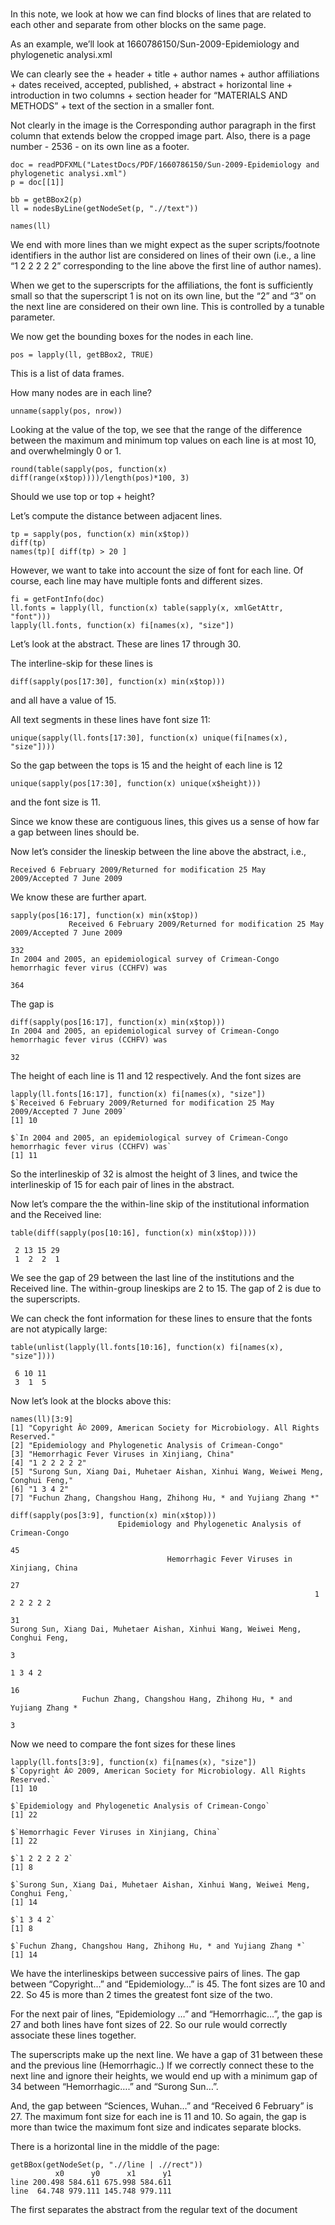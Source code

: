 
#

In this note, we look at how we can find blocks
of lines that are related to each other and separate from
other blocks on the same page.

As an example, we'll look at
1660786150/Sun-2009-Epidemiology and phylogenetic analysi.xml

We can clearly see the
+ header
+ title
+ author names
+ author affiliations
+ dates received, accepted, published,
+ abstract
+ horizontal line
+ introduction in two columns
+ section header for "MATERIALS AND METHODS"
+ text of the section in a smaller font.

Not clearly in the image is the Corresponding author paragraph in the first column
that extends below the cropped image part.
Also, there is a page number - 2536 - on its own line as a footer.

```
doc = readPDFXML("LatestDocs/PDF/1660786150/Sun-2009-Epidemiology and phylogenetic analysi.xml")
p = doc[[1]]
```

```
bb = getBBox2(p)
ll = nodesByLine(getNodeSet(p, ".//text"))
```

```
names(ll)
```
We end with more lines than we might expect as the super scripts/footnote
identifiers in the author list are considered on lines of their own
(i.e., a line "1 2 2 2 2 2" corresponding to the line above the first line of author names).

When we get to the superscripts for the affiliations, the font is sufficiently
small so that the superscript 1 is not on its own line, but the "2" and "3" on the next line are considered on their own line.  This is controlled by a tunable parameter.


We now get the bounding boxes for the nodes in each line.
```
pos = lapply(ll, getBBox2, TRUE)
```
This is a list of data frames.

How many nodes are in each line?
```
unname(sapply(pos, nrow))
```

Looking at the value of the top, we see that the range of the difference
between the maximum and minimum top values on each line is at most 10, and overwhelmingly
0 or 1.
```
round(table(sapply(pos, function(x) diff(range(x$top))))/length(pos)*100, 3)
```

Should we use top or top + height?


Let's compute the distance between adjacent lines.
```
tp = sapply(pos, function(x) min(x$top))
diff(tp)
names(tp)[ diff(tp) > 20 ]
```

However, we want to take into account the size of font for each line.
Of course, each line may have multiple fonts and different sizes.

```
fi = getFontInfo(doc)
ll.fonts = lapply(ll, function(x) table(sapply(x, xmlGetAttr, "font")))
lapply(ll.fonts, function(x) fi[names(x), "size"])
```


Let's look at the abstract.
These are lines 17 through 30.

The interline-skip for these lines is 
```
diff(sapply(pos[17:30], function(x) min(x$top)))
```
and all have a value of 15.

All text segments in these lines have font size 11: 
```
unique(sapply(ll.fonts[17:30], function(x) unique(fi[names(x), "size"])))
```

So the gap between the tops is 15 and the height of each line is 12
```
unique(sapply(pos[17:30], function(x) unique(x$height)))
```
and the font size is 11.

Since we know these are contiguous lines, this gives us a sense of how far
a gap between lines should be.


Now let's consider the lineskip between the line above the abstract, i.e.,
```
Received 6 February 2009/Returned for modification 25 May 2009/Accepted 7 June 2009
```
We know these are further apart.

```
sapply(pos[16:17], function(x) min(x$top))
             Received 6 February 2009/Returned for modification 25 May 2009/Accepted 7 June 2009 
                                                                                             332 
In 2004 and 2005, an epidemiological survey of Crimean-Congo hemorrhagic fever virus (CCHFV) was 
                                                                                             364 
```

The gap is 
```
diff(sapply(pos[16:17], function(x) min(x$top)))
In 2004 and 2005, an epidemiological survey of Crimean-Congo hemorrhagic fever virus (CCHFV) was 
                                                                                              32 
```
The height of each line is 11 and 12 respectively.
<!--
sapply(pos[16:17], function(x) x$height)
-->
And the  font sizes are
```
lapply(ll.fonts[16:17], function(x) fi[names(x), "size"])
$`Received 6 February 2009/Returned for modification 25 May 2009/Accepted 7 June 2009`
[1] 10

$`In 2004 and 2005, an epidemiological survey of Crimean-Congo hemorrhagic fever virus (CCHFV) was`
[1] 11
```
So the interlineskip of 32 is almost the height of 3 lines, and twice the interlineskip of 15
for each pair of lines in the abstract.


Now let's compare the the within-line skip of the institutional information and the Received line:
```
table(diff(sapply(pos[10:16], function(x) min(x$top))))

 2 13 15 29 
 1  2  2  1 
```
We see the gap of 29 between the last line of the institutions and the Received line.
The within-group lineskips are 2 to 15. The gap of 2 is due to the superscripts.

We can check the font information for these lines to ensure that the fonts are not atypically large:
```
table(unlist(lapply(ll.fonts[10:16], function(x) fi[names(x), "size"])))
```
```
 6 10 11 
 3  1  5 
```


Now let's look at the blocks above this:
```
names(ll)[3:9]
[1] "Copyright Â© 2009, American Society for Microbiology. All Rights Reserved."     
[2] "Epidemiology and Phylogenetic Analysis of Crimean-Congo"                        
[3] "Hemorrhagic Fever Viruses in Xinjiang, China"                                   
[4] "1 2 2 2 2 2"                                                                    
[5] "Surong Sun, Xiang Dai, Muhetaer Aishan, Xinhui Wang, Weiwei Meng, Conghui Feng,"
[6] "1 3 4 2"                                                                        
[7] "Fuchun Zhang, Changshou Hang, Zhihong Hu, * and Yujiang Zhang *"                
```
```
diff(sapply(pos[3:9], function(x) min(x$top)))
                        Epidemiology and Phylogenetic Analysis of Crimean-Congo 
                                                                             45 
                                   Hemorrhagic Fever Viruses in Xinjiang, China 
                                                                             27 
                                                                    1 2 2 2 2 2 
                                                                             31 
Surong Sun, Xiang Dai, Muhetaer Aishan, Xinhui Wang, Weiwei Meng, Conghui Feng, 
                                                                              3 
                                                                        1 3 4 2 
                                                                             16 
                Fuchun Zhang, Changshou Hang, Zhihong Hu, * and Yujiang Zhang * 
                                                                              3 
```

Now we need to compare the font sizes for these lines
```
lapply(ll.fonts[3:9], function(x) fi[names(x), "size"])
$`Copyright Â© 2009, American Society for Microbiology. All Rights Reserved.`
[1] 10

$`Epidemiology and Phylogenetic Analysis of Crimean-Congo`
[1] 22

$`Hemorrhagic Fever Viruses in Xinjiang, China`
[1] 22

$`1 2 2 2 2 2`
[1] 8

$`Surong Sun, Xiang Dai, Muhetaer Aishan, Xinhui Wang, Weiwei Meng, Conghui Feng,`
[1] 14

$`1 3 4 2`
[1] 8

$`Fuchun Zhang, Changshou Hang, Zhihong Hu, * and Yujiang Zhang *`
[1] 14
```
We have the interlineskips between successive pairs of lines.
The gap between "Copyright..." and "Epidemiology..." is 45.
The font sizes are 10 and 22. So 45 is more than 2 times the greatest font size of the two.

For the next pair of lines, "Epidemiology ... " and "Hemorrhagic...", the gap is 27
and both lines have font sizes of 22. So our rule would correctly associate these lines together.


The superscripts make up the next line. We have a gap of 31 between these and the previous line (Hemorrhagic..)
If we correctly connect these to the next line and ignore their heights, we would end up with a minimum gap of 34
between "Hemorrhagic...." and "Surong Sun...".



And, the gap between "Sciences, Wuhan..." and "Received 6 February" is 27.
The maximum font size for each ine is 11 and 10.  So again, the gap is more than twice the maximum font size
and indicates separate blocks.


There is a horizontal line in the middle of the page:
```
getBBox(getNodeSet(p, ".//line | .//rect"))
          x0      y0      x1      y1
line 200.498 584.611 675.998 584.611
line  64.748 979.111 145.748 979.111
```
The first separates the abstract from the regular text of the document